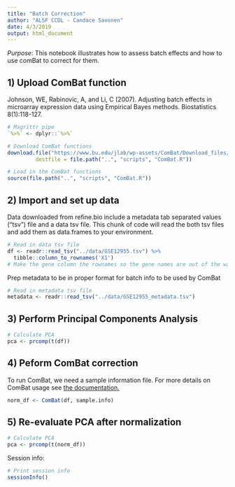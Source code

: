 ```yaml
---
title: "Batch Correction"
author: "ALSF CCDL - Candace Savonen"
date: 4/3/2019
output: html_document
---
```


*Purpose*: This notebook illustrates how to assess batch effects and how to use
comBat to correct for them. 

## 1) Upload ComBat function
Johnson, WE, Rabinovic, A, and Li, C (2007). Adjusting batch effects in microarray expression data using Empirical Bayes methods. Biostatistics 8(1):118-127.

```r
# Magrittr pipe
`%>%` <- dplyr::`%>%`

# Download ComBat functions
download.file("https://www.bu.edu/jlab/wp-assets/ComBat/Download_files/ComBat.R", 
         destfile = file.path("..", "scripts", "ComBat.R"))

# Load in the ComBat functions
source(file.path("..", "scripts", "ComBat.R"))
```

## 2) Import and set up data
Data downloaded from refine.bio include a metadata tab separated values ("tsv")
file and a data tsv file. This chunk of code will read the both tsv files and 
add them as data.frames to your environment.

```r
# Read in data tsv file
df <- readr::read_tsv("../data/GSE12955.tsv") %>% 
  tibble::column_to_rownames('X1') 
# Make the gene column the rownames so the gene names are out of the way for calculations
```

Prep metadata to be in proper format for batch info to be used by ComBat

```r
# Read in metadata tsv file
metadata <- readr::read_tsv("../data/GSE12955_metadata.tsv")
```

## 3) Perform Principal Components Analysis

```r
# Calculate PCA
pca <- prcomp(t(df))
```

## 4) Peform ComBat correction
To run ComBat, we need a sample information file. 
For more details on ComBat usage see [the documentation.](https://www.bu.edu/jlab/wp-assets/ComBat/Usage.html) 

```r
norm_df <- ComBat(df, sample.info)
```

## 5) Re-evaluate PCA after normalization

```r
# Calculate PCA
pca <- prcomp(t(norm_df))
```

Session info: 

```r
# Print session info 
sessionInfo()
```
